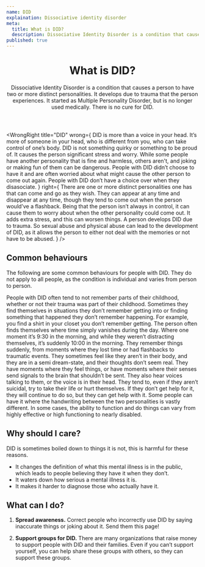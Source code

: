 ```yaml
---
name: DID
explaination: Dissociative identity disorder
meta:
  title: What is DID?
  description: Dissociative Identity Disorder is a condition that causes a person to have two or more distinct personalities. Learn more here.
published: true
---
```


<PreviewBanner googleDocUrl="https://docs.google.com/document/d/16EnEtrv2HRHwNYOSe-FNMglJvcFKzi8YwmqQt_gnvaQ/edit?usp=sharing" />

<Header>

# What is DID?

Dissociative Identity Disorder is a condition that causes a person to have two or more distinct personalities. It develops due to trauma that the person experiences. It started as Multiple Personality Disorder, but is no longer used medically. There is no cure for DID.

</Header>

<Main>

<WrongRight
  title="DID"
  wrong={
    <Definition>
      <DefinitionItem summary="A voice in your head">
        DID is more than a voice in your head. It’s more of someone in your head, who is
        different from you, who can take control of one’s body.
      </DefinitionItem>
      <DefinitionItem summary="Quirky">
        DID is not something quirky or something to be proud of. It causes the person
        significant stress and worry.
      </DefinitionItem>
      <DefinitionItem summary="Something to joke about">
        While some people have another personality that is fine and harmless, others
        aren't, and joking or making fun of them can be dangerous.
      </DefinitionItem>
      <DefinitionItem summary="A choice">
        People with DID didn’t choose to have it and are often worried about what might
        cause the other person to come out again.
      </DefinitionItem>
      <DefinitionItem summary="Acting like someone else for attention">
        People with DID don’t have a choice over when they disasociate.
      </DefinitionItem>
    </Definition>
  }
  right={
    <Definition>
      <DefinitionItem summary="One or more distinct personalities">
        There are one or more distinct personalities one has that can come and go as they
        wish. They can appear at any time and disappear at any time, though they tend to
        come out when the person would’ve a flashback.
      </DefinitionItem>
      <DefinitionItem summary="Serious and life changing">
        Being that the person isn’t always in control, it can cause them to worry about
        when the other personality could come out. It adds extra stress, and this can
        worsen things.
      </DefinitionItem>
      <DefinitionItem summary="Forced upon the person">
        A person develops DID due to trauma. So sexual abuse and physical abuse can lead
        to the development of DID, as it allows the person to either not deal with the
        memories or not have to be abused.
      </DefinitionItem>
    </Definition>
  }
/>

<Section>

## Common behaviours

The following are some common behaviours for people with DID. They do not apply to all people, as the condition is individual and varies from person to person.

<Definition>
  <DefinitionItem summary="Inability to remember significant parts of childhood">
    People with DID often tend to not remember parts of their childhood, whether
    or not their trauma was part of their childhood.
  </DefinitionItem>
  <DefinitionItem summary="Unexplained events and inability to be aware of them">
    Sometimes they find themselves in situations they don’t remember getting
    into or finding something that happened they don’t remember happening. For
    example, you find a shirt in your closet you don’t remember getting.
  </DefinitionItem>
  <DefinitionItem summary="Frequent bouts of memory loss or “lost time”">
    The person often finds themselves where time simply vanishes during the day.
    Where one moment it’s 9:30 in the morning, and while they weren’t
    distracting themselves, it’s suddenly 10:00 in the morning.
  </DefinitionItem>
  <DefinitionItem summary="Sudden return of memories, as in a flashback and/or flashback to traumatic events">
    They remember things suddenly, from moments where they lost time or had flashbacks to traumatic events.
  </DefinitionItem>
  <DefinitionItem summary="Episodes of feeling disconnected or detached from one's body and thoughts">
    They sometimes feel like they aren’t in their body, and they are in a semi dream-state, and their thoughts don’t seem real.
  </DefinitionItem>
  <DefinitionItem summary="Hallucinations">
    They have moments where they feel things, or have moments where their senses
    send signals to the brain that shouldn’t be sent. They also hear voices
    talking to them, or the voice is in their head.
  </DefinitionItem>
  <DefinitionItem summary="Suicide attempts or self injury">
    They tend to, even if they aren’t suicidal, try to take their life or hurt themselves. If they don’t get help for it, they will continue to do so, but they can get help with it.
  </DefinitionItem>
  <DefinitionItem summary="In some cases, they can have a difference in handwriting">
    Some people can have it where the handwriting between the two personalities is
    vastly different.
  </DefinitionItem>
  <DefinitionItem summary="Differences in level of function">
    In some cases, the ability to function and do things can vary from highly effective or high functioning to nearly disabled.
  </DefinitionItem>

</Definition>

</Section>

<Section>

## Why should I care?

DID is sometimes boiled down to things it is not, this is harmful for these reasons.

- It changes the definition of what this mental illness is in the public, which leads to people believing they have it when they don’t.
- It waters down how serious a mental illness it is.
- It makes it harder to diagnose those who actually have it.

</Section>

<Section>

## What can I do?

1. **Spread awareness.** Correct people who incorrectly use DID by saying inaccurate things or joking about it. Send them this page!

2. **Support groups for DID.** There are many organizations that raise money to support people with DID and their families. Even if you can’t support yourself, you can help share these groups with others, so they can support these groups.

</Section>

</Main>
